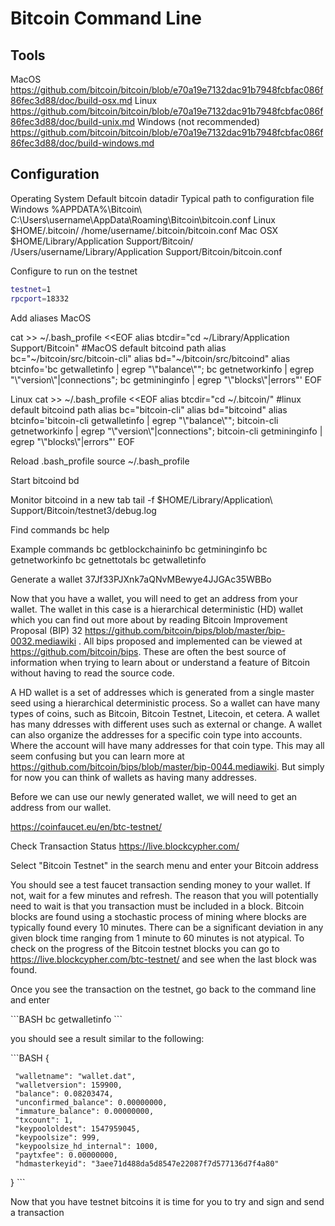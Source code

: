 =Bitcoin Command Line=
==Tools==

MacOS
https://github.com/bitcoin/bitcoin/blob/e70a19e7132dac91b7948fcbfac086f86fec3d88/doc/build-osx.md
Linux
https://github.com/bitcoin/bitcoin/blob/e70a19e7132dac91b7948fcbfac086f86fec3d88/doc/build-unix.md
Windows (not recommended)
https://github.com/bitcoin/bitcoin/blob/e70a19e7132dac91b7948fcbfac086f86fec3d88/doc/build-windows.md

==Configuration==

Operating System	Default bitcoin datadir	Typical path to configuration file
Windows	 %APPDATA%\Bitcoin\	C:\Users\username\AppData\Roaming\Bitcoin\bitcoin.conf
Linux	$HOME/.bitcoin/	/home/username/.bitcoin/bitcoin.conf
Mac OSX	$HOME/Library/Application Support/Bitcoin/	/Users/username/Library/Application Support/Bitcoin/bitcoin.conf

Configure to run on the testnet
<source lang="bash">
testnet=1
rpcport=18332
</source>

Add aliases
MacOS

cat >> ~/.bash_profile <<EOF
alias btcdir="cd ~/Library/Application Support/Bitcoin" #MacOS default bitcoind path
alias bc="~/bitcoin/src/bitcoin-cli"
alias bd="~/bitcoin/src/bitcoind"
alias btcinfo='bc getwalletinfo | egrep "\"balance\""; bc getnetworkinfo | egrep "\"version\"|connections"; bc getmininginfo | egrep "\"blocks\"|errors"'
EOF

Linux
cat >> ~/.bash_profile <<EOF
alias btcdir="cd ~/.bitcoin/" #linux default bitcoind path
alias bc="bitcoin-cli"
alias bd="bitcoind"
alias btcinfo='bitcoin-cli getwalletinfo | egrep "\"balance\""; bitcoin-cli getnetworkinfo | egrep "\"version\"|connections"; bitcoin-cli getmininginfo | egrep "\"blocks\"|errors"'
EOF

Reload .bash_profile
source ~/.bash_profile

Start bitcoind
bd

Monitor bitcoind in a new tab
tail -f $HOME/Library/Application\ Support/Bitcoin/testnet3/debug.log

Find commands
bc help

Example commands
bc getblockchaininfo
bc getmininginfo
bc getnetworkinfo
bc getnettotals
bc getwalletinfo

Generate a wallet
37Jf33PJXnk7aQNvMBewye4JJGAc35WBBo

Now that you have a wallet, you will need to get an address from your wallet.  The wallet in this case is a hierarchical deterministic (HD) wallet which you can find out more about by reading Bitcoin Improvement Proposal (BIP) 32 https://github.com/bitcoin/bips/blob/master/bip-0032.mediawiki . All bips proposed and implemented can be viewed at https://github.com/bitcoin/bips.  These are often the best source of information when trying to learn about or understand a feature of Bitcoin without having to read the source code. 

A HD wallet is a set of addresses which is generated from a single master seed using a hierarchical deterministic process.  So a wallet can have many types of coins, such as Bitcoin, Bitcoin Testnet, Litecoin, et cetera.  A wallet has many ddresses with different uses such as external or change. A wallet can also organize the addresses for a specific coin type into accounts.  Where the account will have many addresses for that coin type.  This may all seem confusing but you can learn more at https://github.com/bitcoin/bips/blob/master/bip-0044.mediawiki.  But simply for now you can think of wallets as having many addresses.

Before we can use our newly generated wallet, we will need to get an address from our wallet.

https://coinfaucet.eu/en/btc-testnet/

Check Transaction Status
https://live.blockcypher.com/

Select "Bitcoin Testnet" in the search menu and enter your Bitcoin address

You should see a test faucet transaction sending money to your wallet.  If not, wait for a few minutes and refresh.  The reason that you will potentially need to wait is that you transaction must be included in a block.  Bitcoin blocks are found using a stochastic process of mining where blocks are typically found every 10 minutes.  There can be a significant deviation in any given block time ranging from 1 minute to 60 minutes is not atypical. To check on the progress of the Bitcoin testnet blocks you can go to https://live.blockcypher.com/btc-testnet/ and see when the last block was found.

Once you see the transaction on the testnet, go back to the command line and enter

```BASH
bc getwalletinfo
```

you should see a result similar to the following:

```BASH
{
  "walletname": "wallet.dat",
  "walletversion": 159900,
  "balance": 0.08203474,
  "unconfirmed_balance": 0.00000000,
  "immature_balance": 0.00000000,
  "txcount": 1,
  "keypoololdest": 1547959045,
  "keypoolsize": 999,
  "keypoolsize_hd_internal": 1000,
  "paytxfee": 0.00000000,
  "hdmasterkeyid": "3aee71d488da5d8547e22087f7d577136d7f4a80"
}
```

Now that you have testnet bitcoins it is time for you to try and sign and send a transaction
